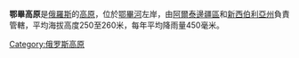 '''鄂畢高原'''是[[俄羅斯|俄羅斯]]的[[高原|高原]]，位於[[鄂畢河|鄂畢河]]左岸，由[[阿爾泰邊疆區|阿爾泰邊疆區]]和[[新西伯利亞州|新西伯利亞州]]負責管轄，平均海拔高度250至260米，每年平均降雨量450毫米。

{{Russia-geo-stub}}

[[Category:俄罗斯高原|Category:俄罗斯高原]]